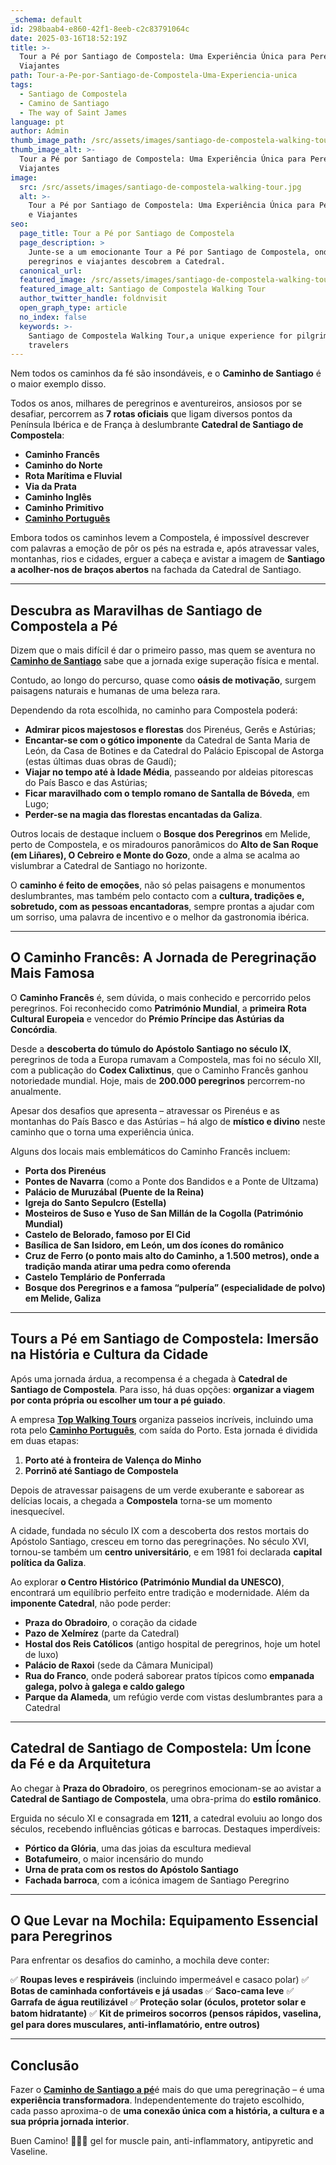 ```yaml
---
_schema: default
id: 298baab4-e860-42f1-8eeb-c2c83791064c
date: 2025-03-16T18:52:19Z
title: >-
  Tour a Pé por Santiago de Compostela: Uma Experiência Única para Peregrinos e
  Viajantes
path: Tour-a-Pe-por-Santiago-de-Compostela-Uma-Experiencia-unica
tags:
  - Santiago de Compostela
  - Camino de Santiago
  - The way of Saint James
language: pt
author: Admin
thumb_image_path: /src/assets/images/santiago-de-compostela-walking-tour.jpg
thumb_image_alt: >-
  Tour a Pé por Santiago de Compostela: Uma Experiência Única para Peregrinos e
  Viajantes
image:
  src: /src/assets/images/santiago-de-compostela-walking-tour.jpg
  alt: >-
    Tour a Pé por Santiago de Compostela: Uma Experiência Única para Peregrinos
    e Viajantes
seo:
  page_title: Tour a Pé por Santiago de Compostela
  page_description: >
    Junte-se a um emocionante Tour a Pé por Santiago de Compostela, onde
    peregrinos e viajantes descobrem a Catedral.
  canonical_url:
  featured_image: /src/assets/images/santiago-de-compostela-walking-tour.jpg
  featured_image_alt: Santiago de Compostela Walking Tour
  author_twitter_handle: foldnvisit
  open_graph_type: article
  no_index: false
  keywords: >-
    Santiago de Compostela Walking Tour,a unique experience for pilgrims and
    travelers
---
```


Nem todos os caminhos da fé são insondáveis, e o **Caminho de Santiago** é o
maior exemplo disso.

Todos os anos, milhares de peregrinos e aventureiros, ansiosos por se desafiar,
percorrem as **7 rotas oficiais** que ligam diversos pontos da Península Ibérica
e de França à deslumbrante **Catedral de Santiago de Compostela**:

- **Caminho Francês**
- **Caminho do Norte**
- **Rota Marítima e Fluvial**
- **Via da Prata**
- **Caminho Inglês**
- **Caminho Primitivo**
- [**Caminho Português**](https://topwalkingtoursportugal.com/pt/tours/coastal-route-to-santiago-compostela-stage-1/)

Embora todos os caminhos levem a Compostela, é impossível descrever com palavras
a emoção de pôr os pés na estrada e, após atravessar vales, montanhas, rios e
cidades, erguer a cabeça e avistar a imagem de **Santiago a acolher-nos de
braços abertos** na fachada da Catedral de Santiago.

---

## **Descubra as Maravilhas de Santiago de Compostela a Pé**

Dizem que o mais difícil é dar o primeiro passo, mas quem se aventura no
[**Caminho de Santiago**](https://topwalkingtoursportugal.com/pt/tours/portuguese-central-camino-stage-1/)
sabe que a jornada exige superação física e mental.

Contudo, ao longo do percurso, quase como **oásis de motivação**, surgem
paisagens naturais e humanas de uma beleza rara.

Dependendo da rota escolhida, no caminho para Compostela poderá:

- **Admirar picos majestosos e florestas** dos Pirenéus, Gerês e Astúrias;
- **Encantar-se com o gótico imponente** da Catedral de Santa Maria de León, da
  Casa de Botines e da Catedral do Palácio Episcopal de Astorga (estas últimas
  duas obras de Gaudí);
- **Viajar no tempo até à Idade Média**, passeando por aldeias pitorescas do
  País Basco e das Astúrias;
- **Ficar maravilhado com o templo romano de Santalla de Bóveda**, em Lugo;
- **Perder-se na magia das florestas encantadas da Galiza**.

Outros locais de destaque incluem o **Bosque dos Peregrinos** em Melide, perto
de Compostela, e os miradouros panorâmicos do **Alto de San Roque (em Liñares),
O Cebreiro e Monte do Gozo**, onde a alma se acalma ao vislumbrar a Catedral de
Santiago no horizonte.

O **caminho é feito de emoções**, não só pelas paisagens e monumentos
deslumbrantes, mas também pelo contacto com a **cultura, tradições e, sobretudo,
com as pessoas encantadoras**, sempre prontas a ajudar com um sorriso, uma
palavra de incentivo e o melhor da gastronomia ibérica.

---

## **O Caminho Francês: A Jornada de Peregrinação Mais Famosa**

O **Caminho Francês** é, sem dúvida, o mais conhecido e percorrido pelos
peregrinos. Foi reconhecido como **Património Mundial**, a **primeira Rota
Cultural Europeia** e vencedor do **Prémio Príncipe das Astúrias da Concórdia**.

Desde a **descoberta do túmulo do Apóstolo Santiago no século IX**, peregrinos
de toda a Europa rumavam a Compostela, mas foi no século XII, com a publicação
do **Codex Calixtinus**, que o Caminho Francês ganhou notoriedade mundial. Hoje,
mais de **200\.000 peregrinos** percorrem-no anualmente.

Apesar dos desafios que apresenta – atravessar os Pirenéus e as montanhas do
País Basco e das Astúrias – há algo de **místico e divino** neste caminho que o
torna uma experiência única.

Alguns dos locais mais emblemáticos do Caminho Francês incluem:

- **Porta dos Pirenéus**
- **Pontes de Navarra** (como a Ponte dos Bandidos e a Ponte de Ultzama)
- **Palácio de Muruzábal (Puente de la Reina)**
- **Igreja do Santo Sepulcro (Estella)**
- **Mosteiros de Suso e Yuso de San Millán de la Cogolla (Património Mundial)**
- **Castelo de Belorado, famoso por El Cid**
- **Basílica de San Isidoro, em León, um dos ícones do românico**
- **Cruz de Ferro (o ponto mais alto do Caminho, a 1.500 metros), onde a
  tradição manda atirar uma pedra como oferenda**
- **Castelo Templário de Ponferrada**
- **Bosque dos Peregrinos e a famosa “pulpería” (especialidade de polvo) em
  Melide, Galiza**

---

## **Tours a Pé em Santiago de Compostela: Imersão na História e Cultura da Cidade**

Após uma jornada árdua, a recompensa é a chegada à **Catedral de Santiago de
Compostela**. Para isso, há duas opções: **organizar a viagem por conta própria
ou escolher um tour a pé guiado**.

A empresa [**Top Walking Tours**](https://topwalkingtoursportugal.com/pt/)
organiza passeios incríveis, incluindo uma rota pelo
[**Caminho Português**](https://topwalkingtoursportugal.com/pt/tours/rota-costeira-santiago-de-compostela-etapa-2/),
com saída do Porto. Esta jornada é dividida em duas etapas:

1. **Porto até à fronteira de Valença do Minho**
2. **Porrinõ até Santiago de Compostela**

Depois de atravessar paisagens de um verde exuberante e saborear as delícias
locais, a chegada a **Compostela** torna-se um momento inesquecível.

A cidade, fundada no século IX com a descoberta dos restos mortais do Apóstolo
Santiago, cresceu em torno das peregrinações. No século XVI, tornou-se também um
**centro universitário**, e em 1981 foi declarada **capital política da
Galiza**.

Ao explorar **o Centro Histórico (Património Mundial da UNESCO)**, encontrará um
equilíbrio perfeito entre tradição e modernidade. Além da **imponente
Catedral**, não pode perder:

- **Praza do Obradoiro**, o coração da cidade
- **Pazo de Xelmírez** (parte da Catedral)
- **Hostal dos Reis Católicos** (antigo hospital de peregrinos, hoje um hotel de
  luxo)
- **Palácio de Raxoi** (sede da Câmara Municipal)
- **Rua do Franco**, onde poderá saborear pratos típicos como **empanada galega,
  polvo à galega e caldo galego**
- **Parque da Alameda**, um refúgio verde com vistas deslumbrantes para a
  Catedral

---

## **Catedral de Santiago de Compostela: Um Ícone da Fé e da Arquitetura**

Ao chegar à **Praza do Obradoiro**, os peregrinos emocionam-se ao avistar a
**Catedral de Santiago de Compostela**, uma obra-prima do **estilo românico**.

Erguida no século XI e consagrada em **1211**, a catedral evoluiu ao longo dos
séculos, recebendo influências góticas e barrocas. Destaques imperdíveis:

- **Pórtico da Glória**, uma das joias da escultura medieval
- **Botafumeiro**, o maior incensário do mundo
- **Urna de prata com os restos do Apóstolo Santiago**
- **Fachada barroca**, com a icónica imagem de Santiago Peregrino

---

## **O Que Levar na Mochila: Equipamento Essencial para Peregrinos**

Para enfrentar os desafios do caminho, a mochila deve conter:

✅ **Roupas leves e respiráveis** (incluindo impermeável e casaco polar) ✅
**Botas de caminhada confortáveis e já usadas** ✅ **Saco-cama leve** ✅
**Garrafa de água reutilizável** ✅ **Proteção solar (óculos, protetor solar e
batom hidratante)** ✅ **Kit de primeiros socorros (pensos rápidos, vaselina,
gel para dores musculares, anti-inflamatório, entre outros)**

---

## **Conclusão**

Fazer o
[**Caminho de Santiago a pé**](https://topwalkingtoursportugal.com/pt/tours/portuguese-central-camino-stage-2/)é
mais do que uma peregrinação – é uma **experiência transformadora**.
Independentemente do trajeto escolhido, cada passo aproxima-o de **uma conexão
única com a história, a cultura e a sua própria jornada interior**.

Buen Camino! 🚶‍♂️✨ gel for muscle pain, anti-inflammatory, antipyretic and
Vaseline.
